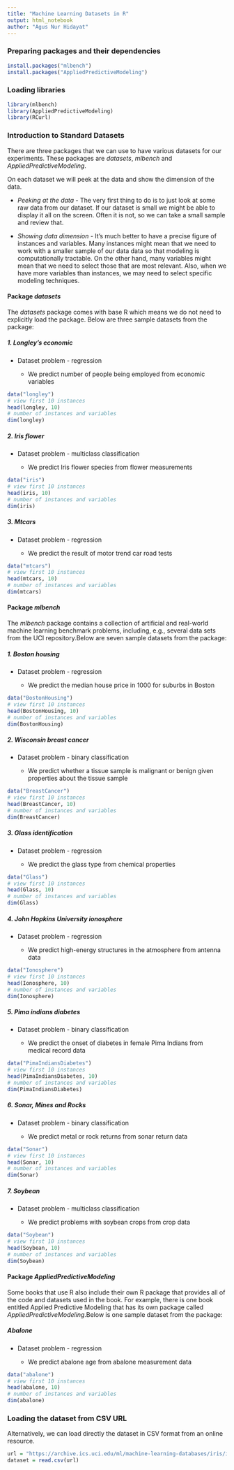 ```yaml
---
title: "Machine Learning Datasets in R"
output: html_notebook
author: "Agus Nur Hidayat"
---
```


### Preparing packages and their dependencies

```r
install.packages("mlbench")
install.packages("AppliedPredictiveModeling")
```

### Loading libraries

```r
library(mlbench)
library(AppliedPredictiveModeling)
library(RCurl)
```

### Introduction to Standard Datasets

There are three packages that we can use to have various datasets for our experiments. These packages are *datasets*, *mlbench* and *AppliedPredictiveModeling*.

On each dataset we will peek at the data and show the dimension of the data. 

* *Peeking at the data* - The very first thing to do is to just look at some raw data from our dataset. If our dataset is small we might be able to display it all on the screen. Often it is not, so we can take a small sample and review that.

* *Showing data dimension* - It's much better to have a precise figure of instances and variables. Many instances might mean that we need to work with a smaller sample of our data data so that modeling is computationally tractable. On the other hand, many variables might mean that we need to select those that are most relevant. Also, when we have more variables than instances, we may need to select specific modeling techniques.

#### Package *datasets*

The *datasets* package comes with base R which means we do not need to explicitly load the package. Below are three sample datasets from the package:

##### 1. Longley's economic

* Dataset problem - regression
  
    + We predict number of people being employed from economic variables
    
```r
data("longley")
# view first 10 instances
head(longley, 10)
# number of instances and variables
dim(longley)
```

##### 2. Iris flower

* Dataset problem - multiclass classification

    + We predict Iris flower species from flower measurements
    
```r
data("iris")
# view first 10 instances
head(iris, 10)
# number of instances and variables
dim(iris)
```

##### 3. Mtcars

* Dataset problem - regression

    + We predict the result of motor trend car road tests
    
```r
data("mtcars")
# view first 10 instances
head(mtcars, 10)
# number of instances and variables
dim(mtcars)
```

#### Package *mlbench*

The *mlbench* package contains a collection of artificial and real-world machine learning benchmark problems, including, e.g., several data sets from the UCI repository.Below are seven sample datasets from the package:

##### 1. Boston housing

* Dataset problem - regression
  
    + We predict the median house price in 1000 for suburbs in Boston
    
```r
data("BostonHousing")
# view first 10 instances
head(BostonHousing, 10)
# number of instances and variables
dim(BostonHousing)
```

##### 2. Wisconsin breast cancer

* Dataset problem - binary classification
  
    + We predict whether a tissue sample is malignant or benign given properties about the tissue sample
    
```r
data("BreastCancer")
# view first 10 instances
head(BreastCancer, 10)
# number of instances and variables
dim(BreastCancer)
```

##### 3. Glass identification

* Dataset problem - regression
  
    + We predict the glass type from chemical properties
    
```r
data("Glass")
# view first 10 instances
head(Glass, 10)
# number of instances and variables
dim(Glass)
```

##### 4. John Hopkins University ionosphere

* Dataset problem - regression
  
    + We predict high-energy structures in the atmosphere from antenna data

```r
data("Ionosphere")
# view first 10 instances
head(Ionosphere, 10)
# number of instances and variables
dim(Ionosphere)
```

##### 5. Pima indians diabetes

* Dataset problem - binary classification
  
    + We predict the onset of diabetes in female Pima Indians from medical record data
    
```r
data("PimaIndiansDiabetes")
# view first 10 instances
head(PimaIndiansDiabetes, 10)
# number of instances and variables
dim(PimaIndiansDiabetes)
```

##### 6. Sonar, Mines and Rocks

* Dataset problem - binary classification
  
    + We predict metal or rock returns from sonar return data
    
```r
data("Sonar")
# view first 10 instances
head(Sonar, 10)
# number of instances and variables
dim(Sonar)
```

##### 7. Soybean

* Dataset problem - multiclass classification
  
    + We predict problems with soybean crops from crop data
    
```r
data("Soybean")
# view first 10 instances
head(Soybean, 10)
# number of instances and variables
dim(Soybean)
```

#### Package *AppliedPredictiveModeling*

Some books that use R also include their own R package that provides all of the code and datasets used in the book. For example, there is one book entitled Applied Predictive Modeling that has its own package called *AppliedPredictiveModeling*.Below is one sample dataset from the package:

##### Abalone

* Dataset problem - regression
  
    + We predict abalone age from abalone measurement data
    
```r
data("abalone")
# view first 10 instances
head(abalone, 10)
# number of instances and variables
dim(abalone)
```

### Loading the dataset from CSV URL

Alternatively, we can load directly the dataset in CSV format from an online resource.

```r
url = "https://archive.ics.uci.edu/ml/machine-learning-databases/iris/iris.data"
dataset = read.csv(url)
```

